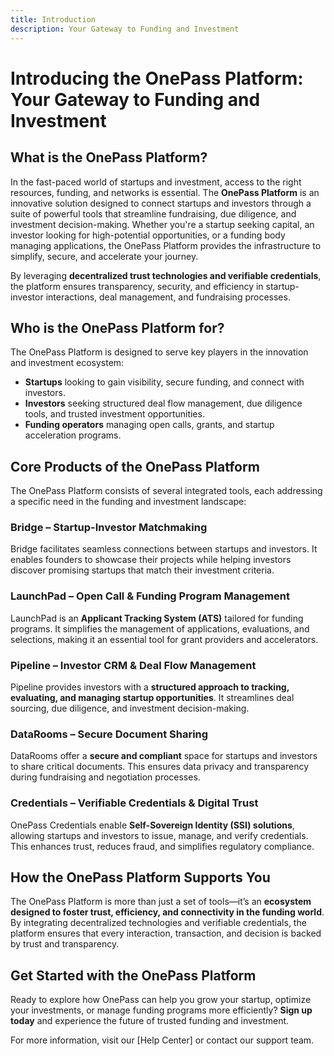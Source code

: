 ```yaml
---
title: Introduction
description: Your Gateway to Funding and Investment
---
```


# Introducing the OnePass Platform: Your Gateway to Funding and Investment

## What is the OnePass Platform?

In the fast-paced world of startups and investment, access to the right resources, funding, and networks is essential. The **OnePass Platform** is an innovative solution designed to connect startups and investors through a suite of powerful tools that streamline fundraising, due diligence, and investment decision-making. Whether you're a startup seeking capital, an investor looking for high-potential opportunities, or a funding body managing applications, the OnePass Platform provides the infrastructure to simplify, secure, and accelerate your journey.

By leveraging **decentralized trust technologies and verifiable credentials**, the platform ensures transparency, security, and efficiency in startup-investor interactions, deal management, and fundraising processes.

## Who is the OnePass Platform for?

The OnePass Platform is designed to serve key players in the innovation and investment ecosystem:

- **Startups** looking to gain visibility, secure funding, and connect with investors.
- **Investors** seeking structured deal flow management, due diligence tools, and trusted investment opportunities.
- **Funding operators** managing open calls, grants, and startup acceleration programs.

## Core Products of the OnePass Platform

The OnePass Platform consists of several integrated tools, each addressing a specific need in the funding and investment landscape:

### **Bridge** – Startup-Investor Matchmaking

Bridge facilitates seamless connections between startups and investors. It enables founders to showcase their projects while helping investors discover promising startups that match their investment criteria.

### **LaunchPad** – Open Call & Funding Program Management

LaunchPad is an **Applicant Tracking System (ATS)** tailored for funding programs. It simplifies the management of applications, evaluations, and selections, making it an essential tool for grant providers and accelerators.

### **Pipeline** – Investor CRM & Deal Flow Management

Pipeline provides investors with a **structured approach to tracking, evaluating, and managing startup opportunities**. It streamlines deal sourcing, due diligence, and investment decision-making.

### **DataRooms** – Secure Document Sharing

DataRooms offer a **secure and compliant** space for startups and investors to share critical documents. This ensures data privacy and transparency during fundraising and negotiation processes.

### **Credentials** – Verifiable Credentials & Digital Trust

OnePass Credentials enable **Self-Sovereign Identity (SSI) solutions**, allowing startups and investors to issue, manage, and verify credentials. This enhances trust, reduces fraud, and simplifies regulatory compliance.

## How the OnePass Platform Supports You

The OnePass Platform is more than just a set of tools—it’s an **ecosystem designed to foster trust, efficiency, and connectivity in the funding world**. By integrating decentralized technologies and verifiable credentials, the platform ensures that every interaction, transaction, and decision is backed by trust and transparency.

## Get Started with the OnePass Platform

Ready to explore how OnePass can help you grow your startup, optimize your investments, or manage funding programs more efficiently? **Sign up today** and experience the future of trusted funding and investment.

For more information, visit our [Help Center] or contact our support team.
